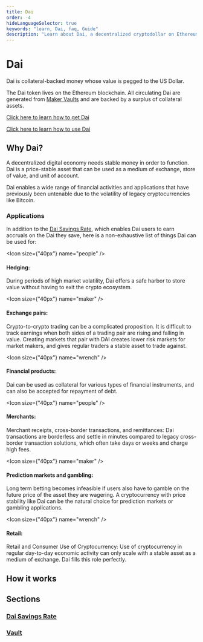 ```yaml
---
title: Dai
order: -4
hideLanguageSelector: true
keywords: "learn, Dai, faq, Guide"
description: "Learn about Dai, a decentralized cryptodollar on Ethereum."
---
```


# Dai

Dai is collateral-backed money whose value is pegged to the US Dollar.

The Dai token lives on the Ethereum blockchain. All circulating Dai are generated from [Maker Vaults](vault.mdx) and are backed by a surplus of collateral assets.

<CTA>

[Click here to learn how to get Dai](use-dai.mdx)

</CTA>

<CTA>

[Click here to learn how to use Dai](use-dai.mdx)

</CTA>

## Why Dai?

A decentralized digital economy needs stable money in order to function. Dai is a price-stable asset that can be used as a medium of exchange, store of value, and unit of account.

Dai enables a wide range of financial activities and applications that have previously been untenable due to the volatility of legacy cryptocurrencies like Bitcoin.

### Applications

In addition to the [Dai Savings Rate](dsr.md), which enables Dai users to earn accruals on the Dai they save, here is a non-exhaustive list of things Dai can be used for:

<Chocolate>

<Box>

<Icon size={"40px"} name="people" />


#### Hedging:

During periods of high market volatility, Dai offers a safe harbor to store value without having to exit the crypto ecosystem.


</Box>

<Box>

 <Icon size={"40px"} name="maker" />

#### Exchange pairs:

Crypto-to-crypto trading can be a complicated proposition. It is difficult to track earnings when both sides of a trading pair are rising and falling in value. Creating markets that pair with DAI creates lower risk markets for market makers, and gives regular traders a stable asset to trade against.


</Box>

<Box>

<Icon size={"40px"} name="wrench" />

#### Financial products:


Dai can be used as collateral for various types of financial instruments, and can also be accepted for repayment of debt.


</Box>

</Chocolate>

<Chocolate>

<Box>

<Icon size={"40px"} name="people" />


#### Merchants:

Merchant receipts, cross-border transactions, and remittances: Dai transactions are borderless and settle in minutes compared to legacy cross-border transaction solutions, which often take days or weeks and charge high fees.


</Box>

<Box>

 <Icon size={"40px"} name="maker" />

#### Prediction markets and gambling:

 Long term betting becomes infeasible if users also have to gamble on the future price of the asset they are wagering. A cryptocurrency with price stability like Dai can be the natural choice for prediction markets or gambling applications.


</Box>

<Box>

<Icon size={"40px"} name="wrench" />

#### Retail:


Retail and Consumer Use of Cryptocurrency: Use of cryptocurrency in regular day-to-day economic activity can only scale with a stable asset as a medium of exchange. Dai fills this role perfectly.


</Box>

</Chocolate>



## How it works

## Sections

<List>

### [Dai Savings Rate](dsr.mdx)

### [Vault](vault.mdx)

</List>
